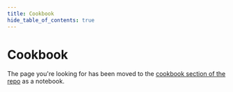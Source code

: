 ```yaml
---
title: Cookbook
hide_table_of_contents: true
---
```


# Cookbook

The page you're looking for has been moved to the [cookbook section of the repo](https://github.com/langchain-ai/langchain/tree/master/cookbook) as a notebook.